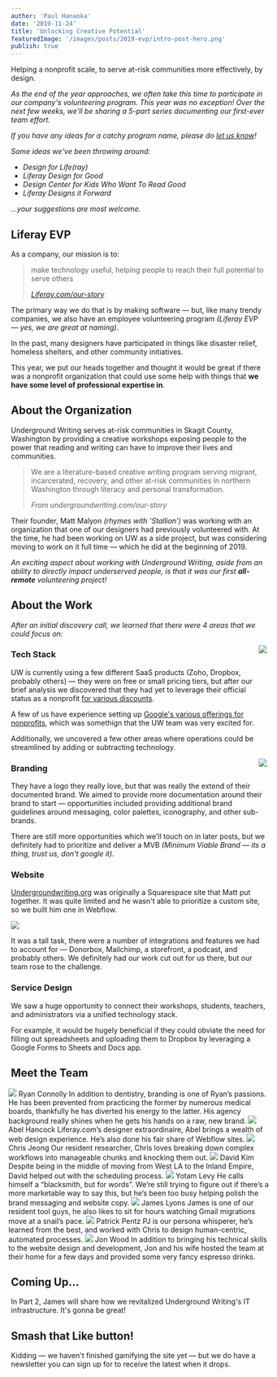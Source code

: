 ```yaml
---
author: 'Paul Hanaoka'
date: '2019-11-24'
title: 'Unlocking Creative Potential'
featuredImage: '/images/posts/2019-evp/intro-post-hero.png'
publish: true
---
```



<Text color="grey" type="p" size="large" margin="large">Helping a nonprofit scale, to serve at-risk communities more effectively, by design.</Text>

_As the end of the year approaches, we often take this time to participate in our company's volunteering program. This year was no exception! Over the next few weeks, we'll be sharing a 5-part series documenting our first-ever team effort._

_If you have any ideas for a catchy program name, please do [let us know](https://twitter.com/liferaydesign)!_

_Some ideas we've been throwing around:_

- _Design for Life(ray)_
- _Liferay Design for Good_
- _Design Center for Kids Who Want To Read Good_
- _Liferay Designs it Forward_

_...your suggestions are most welcome._


## Liferay EVP

As a company, our mission is to:

> make technology useful, helping people to reach their full potential to serve others
>
> <cite>
> 	<a href="https://www.liferay.com/company/our-story">Liferay.com/our-story</a>
> </cite>

The primary way we do that is by making software — but, like many trendy companies, we also have an employee volunteering program _(Liferay EVP — yes, we are great at naming)_.

In the past, many designers have participated in things like disaster relief, homeless shelters, and other community initiatives. 

This year, we put our heads together and thought it would be great if there was a nonprofit organization that could use some help with things that **we have some level of professional expertise in**.

## About the Organization

Underground Writing serves at-risk communities in Skagit County, Washington by providing a creative workshops exposing people to the power that reading and writing can have to improve their lives and communities.

> We are a literature-based creative writing program serving migrant, incarcerated, recovery, and other at-risk communities in northern Washington through literacy and personal transformation.
>
> <cite>From undergroundwriting.com/our-story</cite>

Their founder, Matt Malyon _(rhymes with 'Stallion')_ was working with an organization that one of our designers had previously volunteered with. At the time, he had been working on UW as a side project, but was considering moving to work on it full time — which he did at the beginning of 2019.

_An exciting aspect about working with Underground Writing, aside from an ability to directly impact underserved people, is that it was our first **all-remote** volunteering project!_

## About the Work


_After an initial discovery call, we learned that there were 4 areas that we could focus on:_

<Image src="/images/posts/2019-evp/intro-tech-stack.png" rounded size="small" align="right" margin="2rem 0 0 2rem" caption='Drake says "Dropbox is so 2017"' />

### Tech Stack

UW is currently using a few different SaaS products (Zoho, Dropbox, probably others) — they were on free or small pricing tiers, but after our brief analysis we discovered that they had yet to leverage their official status as a nonprofit [for various discounts](https://katieallred.com/nonprofit-discounts/).

A few of us have experience setting up [Google's various offerings for nonprofits](https://www.google.com/nonprofits/), which was somethign that the UW team was very excited for.

Additionally, we uncovered a few other areas where operations could be streamlined by adding or subtracting technology.

<div style="float:right; width:180px;">
    <Image src="/images/posts/2019-evp/intro-logo.png" rounded align="right" margin="2rem 0 2rem 2rem" caption="The Underground Writing logo" />
</div>

### Branding

They have a logo they really love, but that was really the extend of their documented brand. We aimed to provide more documentation around their brand to start &mdash; opportunities included providing additional brand guidelines around messaging, color palettes, iconography, and other sub-brands. 

There are still more opportunities which we'll touch on in later posts, but we definitely had to prioritize and deliver a MVB _(Minimum Viable Brand — its a thing, trust us, don't google it)_.

### Website

[Undergroundwriting.org](https://undergroundwriting.org) was originally a Squarespace site that Matt put together. It was quite limited and he wasn't able to prioritize a custom site, so we built him one in Webflow.

<Image src="/images/posts/2019-evp/intro-website.jpg" margin="2rem 0" caption="Undergroundwriting.org before we began the project." size="large" />

It was a tall task, there were a number of integrations and features we had to account for — Donorbox, Mailchimp, a storefront, a podcast, and probably others. We definitely had our work cut out for us there, but our team rose to the challenge.

### Service Design

We saw a huge opportunity to connect their workshops, students, teachers, and administrators via a unified technology stack.

For example, it would be hugely beneficial if they could obviate the need for filling out spreadsheets and uploading them to Dropbox by leveraging a Google Forms to Sheets and Docs app.

## Meet the Team

<div style="width:102%;margin-left:-1%;">
    <Grid templateColumns="3rem 1fr 3rem 1fr" autoRows="auto" gap="1rem">
        <Grid.Item>
            <Image src="images/headshots/connolly-ryan.jpg" circle margin=".5rem 0" />
        </Grid.Item>
        <Grid.Item>
            <Link to="/team/connolly-ryan"><Heading level="3">Ryan Connolly</Heading></Link> 
            <Text>In addition to dentistry, branding is one of Ryan’s passions. He has been prevented from practicing the former by numerous medical boards, thankfully he has diverted his energy to the latter. His agency background really shines when he gets his hands on a raw, new brand.</Text>
        </Grid.Item>
        <Grid.Item>
            <Image src="images/headshots/hancock-abel.jpg" circle margin=".5rem 0" />
        </Grid.Item>
        <Grid.Item>
            <Link to="/team/hancock-abel"><Heading level="3">Abel Hancock</Heading></Link>
            <Text>
                Liferay.com’s designer extraordinaire, Abel brings a wealth of web design experience. He’s also done his fair share of Webflow sites.
            </Text>
        </Grid.Item>
        <Grid.Item>
            <Image src="images/headshots/jeong-chris.jpg" circle margin=".5rem 0" />
        </Grid.Item>
        <Grid.Item>
            <Link to="/team/jeong-chris"><Heading level="3">Chris Jeong</Heading></Link> 
            <Text>Our resident researcher, Chris loves breaking down complex workflows into manageable chunks and knocking them out.</Text>
        </Grid.Item>
        <Grid.Item>
            <Image src="images/headshots/kim-david.jpg" circle margin=".5rem 0" />
        </Grid.Item>
        <Grid.Item>
            <Link to="/team/kim-david"><Heading level="3">David Kim</Heading></Link> 
            <Text>Despite being in the middle of moving from West LA to the Inland Empire, David helped out with the scheduling process.</Text>
        </Grid.Item>
        <Grid.Item>
            <Image src="images/headshots/levy-yotam.jpg" circle margin=".5rem 0" />
        </Grid.Item>
        <Grid.Item>
            <Heading level="3">Yotam Levy</Heading>
            <Text>He calls himself a “blacksmith, but for words”. We’re still trying to figure out if there’s a more marketable way to say this, but he’s been too busy helping polish the brand messaging and website copy.</Text>
        </Grid.Item>
        <Grid.Item>
            <Image src="images/headshots/lyons-james.jpg" circle margin=".5rem 0" />
        </Grid.Item>
        <Grid.Item>
            <Link to="/team/lyons-james"><Heading level="3">James Lyons</Heading></Link>
            <Text>
                James is one of our resident tool guys, he also likes to sit for hours watching Gmail migrations move at a snail’s pace.
            </Text>
        </Grid.Item>
        <Grid.Item>
            <Image src="images/headshots/pentz-patrick.jpg" circle margin=".5rem 0" />
        </Grid.Item>
        <Grid.Item>
            <Link to="/team/pentz-patrick"><Heading level="3">Patrick Pentz</Heading></Link> 
            <Text>PJ is our persona whisperer, he’s learned from the best, and worked with Chris to design human-centric, automated processes.</Text>
        </Grid.Item>
        <Grid.Item>
            <Image src="images/headshots/wood-jon.jpg" circle margin=".5rem 0" />
        </Grid.Item>
        <Grid.Item>
            <Link to="/team/wood-jon"><Heading level="3">Jon Wood</Heading></Link>
            <Text>
                In addition to bringing his technical skills to the website design and
                development, Jon and his wife hosted the team at their home for a few days and
                provided some very fancy espresso drinks.
            </Text>
        </Grid.Item>
    </Grid>
</div> 

## Coming Up...

In Part 2, James will share how we revitalized Underground Writing's IT infrastructure. It's gonna be great!

## Smash that Like button!

Kidding &mdash; we haven't finished gamifying the site yet &mdash; but we do have a newsletter you can sign up for to receive the latest when it drops.

<FormNewsletter/>